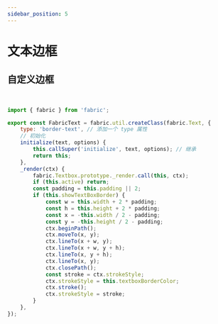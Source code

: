 ```yaml
---
sidebar_position: 5
---
```



# 文本边框

## 自定义边框

<Test1></Test1>

<br />

```js
import { fabric } from 'fabric';

export const FabricText = fabric.util.createClass(fabric.Text, {
    type: 'border-text', // 添加一个 type 属性
    // 初始化
    initialize(text, options) {
        this.callSuper('initialize', text, options); // 继承
        return this;
    },
    _render(ctx) {
        fabric.Textbox.prototype._render.call(this, ctx);
        if (this.active) return;
        const padding = this.padding || 2;
        if (this.showTextBoxBorder) {
            const w = this.width + 2 * padding;
            const h = this.height + 2 * padding;
            const x = -this.width / 2 - padding;
            const y = -this.height / 2 - padding;
            ctx.beginPath();
            ctx.moveTo(x, y);
            ctx.lineTo(x + w, y);
            ctx.lineTo(x + w, y + h);
            ctx.lineTo(x, y + h);
            ctx.lineTo(x, y);
            ctx.closePath();
            const stroke = ctx.strokeStyle;
            ctx.strokeStyle = this.textboxBorderColor;
            ctx.stroke();
            ctx.strokeStyle = stroke;
        }
    },
});
```
